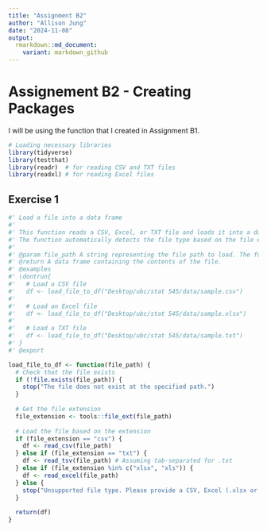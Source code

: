 ```yaml
---
title: "Assignment B2"
author: "Allison Jung"
date: "2024-11-08"
output:
  rmarkdown::md_document:
    variant: markdown_github
---
```


# Assignement B2 - Creating Packages

I will be using the function that I created in Assignment B1.

```r
# Loading necessary libraries
library(tidyverse)
library(testthat)
library(readr)  # for reading CSV and TXT files
library(readxl) # for reading Excel files
```

## Exercise 1
```r
#' Load a file into a data frame
#'
#' This function reads a CSV, Excel, or TXT file and loads it into a data frame.
#' The function automatically detects the file type based on the file extension.
#'
#' @param file_path A string representing the file path to load. The function supports .csv, .xlsx, and .txt files.
#' @return A data frame containing the contents of the file.
#' @examples
#' \dontrun{
#'   # Load a CSV file
#'   df <- load_file_to_df("Desktop/ubc/stat 545/data/sample.csv")
#' 
#'   # Load an Excel file
#'   df <- load_file_to_df("Desktop/ubc/stat 545/data/sample.xlsx")
#' 
#'   # Load a TXT file
#'   df <- load_file_to_df("Desktop/ubc/stat 545/data/sample.txt")
#' }
#' @export

load_file_to_df <- function(file_path) {
  # Check that the file exists
  if (!file.exists(file_path)) {
    stop("The file does not exist at the specified path.")
  }
  
  # Get the file extension
  file_extension <- tools::file_ext(file_path)
  
  # Load the file based on the extension
  if (file_extension == "csv") {
    df <- read_csv(file_path)
  } else if (file_extension == "txt") {
    df <- read_tsv(file_path) # Assuming tab-separated for .txt
  } else if (file_extension %in% c("xlsx", "xls")) {
    df <- read_excel(file_path)
  } else {
    stop("Unsupported file type. Please provide a CSV, Excel (.xlsx or .xls), or TXT file.")
  }
  
  return(df)
}
```
